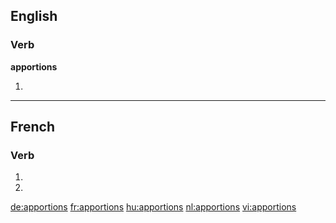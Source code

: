 ==English==

===Verb===
'''apportions'''

# {{third-person singular of|apportion}}

----

==French==

===Verb===
{{fr-verb-form}}

# {{conjugation of|apporter||1|p|imperf|ind|lang=fr}}
# {{conjugation of|apporter||1|p|pres|sub|lang=fr}}

[[de:apportions]]
[[fr:apportions]]
[[hu:apportions]]
[[nl:apportions]]
[[vi:apportions]]